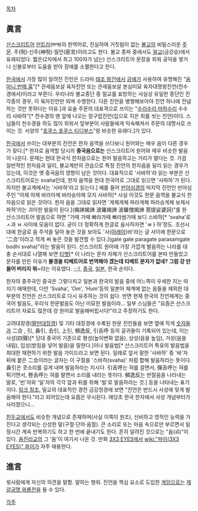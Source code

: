 [[목차]]

== 眞言 ==
[[산스크리트어]] [[만트라]](मन्त्र)의 한역어로, 진실하여 거짓됨이 없는 [[불교]]의 비밀스러운 [[주문]]. 주(呪)·신주(神呪)·밀언(密言)이라고도 한다. 불교 종파 중에서도 [[밀교]](금강승)에서 유래되었다. 짧은(2자에서 최고 100자가 넘는) 산스크리트어 문장을 외워 공덕을 쌓거나 신불로부터 도움을 받아 장애를 소멸한다고 한다.

[[한국]]에서 가장 많이 알려진 진언은 드라마 [[태조 왕건]]에서 [[궁예]]가 사용하여 유명해진 "[[옴 마니 반메 훔]]"[* 관세음보살 육자진언 또는 관세음보살 본심미묘 육자대명왕진언(천수경에서)이라고 부른다. 우리나라 불교종단 중 밀교를 표방하는 사실상 유일한 종단인 진각종의 경우, 이 육자진언만 외며 수행한다. 다른 진언을 병행해보아야 진언 하나에 전념하는 것만 못하다는 이유.]과 요술 주문의 대표격으로 쓰이는 "[[수리수리 마하수리]] 수수리 사바하"[* 천수경의 맨 앞에 나오는 정구업진언(입으로 지은 죄를 씻는 진언)이다. 스님들이 천수경을 하도 많이 외워서 앞부분이 사람들에게 익숙해져서 주문의 대명사로 쓰이는 것. 서양의 "[[호쿠스 포쿠스 티디부스]]"랑 비슷한 유래다.]가 있다.

[[한국]]에서 쓰이는 대부분의 진언은 한자 음역을 쓰다보니 원어와는 매우 음이 다른 경우가 잦다.[* 한자로 음역할 당시의 '''중국음으로는''' 산스크리트어 원어와 매우 비슷한 발음이 나온다. 문제는 현대 한국식 한자음으로는 원어 발음하고는 거리가 멀다는 것. 가끔 일반적인 한자음과 달리, 불교계만의 관습으로 특정 진언의 한자음을 달리 읽는 경우가 있는데, 이것은 옛 중국음의 영향이 남은 것이다. 대표적으로 '사바하'라 읽는 부분은 산스크리트어로는 svaha인데, 한자 음역을 현대 한국어로 그대로 읽으면 '사파하'가 된다. 하지만 불교계에서는 '사바하'라고 읽는다.] 예를 들어 [[반야심경]]의 마지막 진언인 반야심주인 "아제 아제 바라아제 바라승아제 모지 사바하[* 사실 이것도 한문 음역을 불교식 한자음으로 읽은 것이다. 한자 음을 그대로 읽자면 '게체게체 파라게체 파라승게체 보제사파하'라는 괴이한 발음이 된다.](揭諦揭諦 波羅揭諦 波羅僧揭諦 菩提娑婆訶)"를 원 산스크리트어 발음으로 하면 "가떼 가떼 빠라가떼 빠라쌈가떼 보디 스바하[* 'svaha'로 ㅅ과 ㅂ 사이에 모음이 없다. 굳이 더 정확하게 한글로 음사하자면 'ㅽㅏ하'정도. 조선시대에 한글로 음 주석을 달아 놓은 것을 보아도 '사([[아래아]])바'라는 글 사이에 한문으로 '二合'이라고 작게 써 놓은 것을 발견할 수 있다.](gate gate paragate parasamgate bodhi svaha)"라는 발음이 된다. 산스크리트 원어에 가장 가깝게 발음하는 나라를 대충 순서대로 나열해 보면 [[티벳]][* 이 나라는 문자 자체가 산스크리트어를 본따 만들었고 문자를 만든 이유가 '''불경을 티베트어로 번역해야 겠는데 티베트 문자가 없네? 그럼 걍 만들어 버리지 뭐~'''라는 이유였다. ;;;], [[중국]], [[일본]], 한국 순이다.

한자의 종주국인 중국은 그렇다치고 일본과 한국의 발음 중에 어느쪽이 우세한 지는 따지기 애매한데, 다만 'Svaha', 'Om', 'Hum'등의 일본어 체계에 없는 음들을 제외한 대부분의 진언은 산스크리트로 다시 유추하는 것이 쉽다. 반면 현재 한국의 진언체계는 중국어 발음도, 우리식 한문발음도 아닌 미묘한 발음이라... 일부 스님들은 "요즘은 산스크리트어 자료도 많은데 걍 원어로 발음해버립시다!"라고 주장하기도 한다.

고려대장경([[팔만대장경]]) 및 기타 대장경에 수록된 한문 진언들을 보면 옆에 작게 [[숫자]]들과 二合 , 引, 鼻引, 去引, 上引, 頻逸反, 引舌呼 등의 글귀들이 기록되어 있는데, 이는 사성(四聲)[* 당대 중국어 기준으로 평성(높이변화 없음), 상성(음을 높임), 거성(음을 내림), 입성(받침을 넣어 발음)을 말한다.]이나 발음법[* 산스크리트어 특유의 발음법을 최대한 재현하기 위한 발음 가이드라고 보면 된다. 일례로 앞서 말한 '사바하' 중 '바'자 뒤에 붙은 二合이라는 글자는 이 구절을 '스바하(svaha)' 처럼 합해 발음하라는 뜻이다. 鼻引은 콧소리를 길게 내며 발음하라는 지시다. 引舌呼는 혀를 끌면서, 彈舌呼는 혀를 튀기면서, 卷舌呼는 혀를 말면서 소리를 내라는 뜻이다. 頻逸反는 반절음을 나타내는 말로, '빈'자와 '일'자의 각각 앞과 뒤를 취해 '빌'로 발음하라는 것.] 등을 나타내는 표기이다. [http://www.suttaworld.org/collection_of_buddhist/taisho_tripitaka/pdf/t19/T19n0982.pdf 링크 참조.] 밀교의 대표적인 경전 금강정경에 보면 "진언은 반드시 사성에 맞게 발음해야 한다."라고 되어있는데 요즘은 무시된다. 애당초 한국 한자에서 사성 개념부터가 사라졌으니...
 
[[힌두교]]에서도 비슷한 개념으로 존재하며(사실 이쪽이 원조), 신비하고 영적인 능력을 가진다고 생각되는 신성한 말(구절·단어·음절). 큰 소리로 또는 마음 속으로만 부르면서 일정시간 계속 반복하기도 하고 한 번에 끝내기도 한다. 흔히 알려진 것으로는 "옴(ॐ)"이 있다. [[옴진리교]]의 그 '옴'이 여기서 나온 것. 만화 [[3X3 EYES]]에서 [[wiki:"파이(3X3 EYES)" 파이]]가 자주 애용한다.

== 進言 ==
윗사람에게 자신의 의견을 말함. 말하는 행위. 진언을 핵심 요소로 도입한 [[게임]]으로는 [[제갈공명 와룡전]]을 들 수 있다.

[[각주]]
